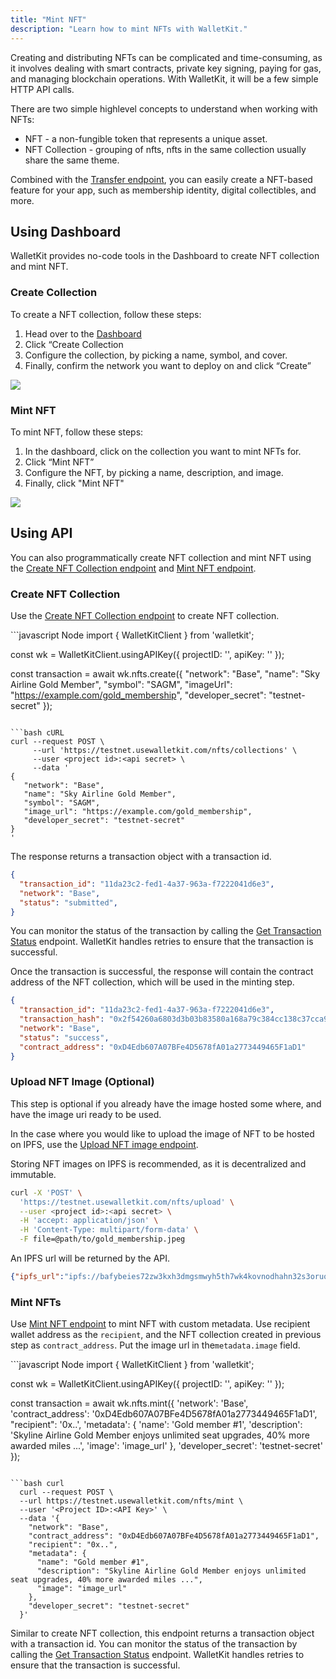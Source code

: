 ```yaml
---
title: "Mint NFT"
description: "Learn how to mint NFTs with WalletKit."
---
```


Creating and distributing NFTs can be complicated and time-consuming, as it involves dealing with smart contracts, private key signing, paying for gas, and managing blockchain operations. With WalletKit, it will be a few simple HTTP API calls.

There are two simple highlevel concepts to understand when working with NFTs:
*  NFT - a non-fungible token that represents a unique asset.
*  NFT Collection - grouping of nfts, nfts in the same collection usually share the same theme.

Combined with the [Transfer endpoint](/nfts/make-transfer), you can easily create a NFT-based feature for your app, such
as membership identity, digital collectibles, and more.



## Using Dashboard


WalletKit provides no-code tools in the Dashboard to create NFT collection and mint NFT. 

### Create Collection
To create a NFT collection, follow these steps:

1. Head over to the [Dashboard](https://app.usewalletkit.com)
2. Click “Create Collection
3. Configure the collection, by picking a name, symbol, and cover.
4. Finally, confirm the network you want to deploy on and click “Create”

![](/images/reference/create-nft-collection-dashboard.png)

### Mint NFT
To mint NFT, follow these steps:
1. In the dashboard, click on the collection you want to mint NFTs for.
2. Click “Mint NFT”
3. Configure the NFT, by picking a name, description, and image.
4. Finally, click "Mint NFT"

![](/images/reference/mint-nft-dashboard.png)


## Using API

You can also programmatically create NFT collection and mint NFT using the [Create NFT Collection endpoint](/api-reference/nfts/create-nft-collection)
and [Mint NFT endpoint](/api-reference/nfts/mint-nft).

### Create NFT Collection

Use the [Create NFT Collection endpoint](/api-reference/nfts/create-nft-collection) to create NFT collection.

<CodeGroup>
```javascript Node
import { WalletKitClient } from 'walletkit';

const wk = WalletKitClient.usingAPIKey({
  projectID: '<Project ID>',
  apiKey: '<API Key>'
});

const transaction = await wk.nfts.create({
  "network": "Base",
  "name": "Sky Airline Gold Member",
  "symbol": "SAGM",
  "imageUrl": "https://example.com/gold_membership",
  "developer_secret": "testnet-secret"
});
```

```bash cURL
curl --request POST \
     --url 'https://testnet.usewalletkit.com/nfts/collections' \
     --user <project id>:<api secret> \
     --data '
{
   "network": "Base",
   "name": "Sky Airline Gold Member",
   "symbol": "SAGM",
   "image_url": "https://example.com/gold_membership",
   "developer_secret": "testnet-secret"
}
'
```
</CodeGroup>

The response returns a transaction object with a transaction id. 
```json JSON
{
  "transaction_id": "11da23c2-fed1-4a37-963a-f7222041d6e3",
  "network": "Base",
  "status": "submitted",
}
```

You can monitor the status of the transaction by calling the
[Get Transaction Status](/api-reference/transactions/transaction-status-by-id) endpoint. WalletKit handles retries to
ensure that the transaction is successful.

Once the transaction is successful, the response will contain the contract address of the NFT collection, which will be
used in the minting step.

```json JSON
{
  "transaction_id": "11da23c2-fed1-4a37-963a-f7222041d6e3",
  "transaction_hash": "0x2f54260a6803d3b03b83580a168a79c384cc138c37cca93f76dd7c042c183457",
  "network": "Base",
  "status": "success",
  "contract_address": "0xD4Edb607A07BFe4D5678fA01a2773449465F1aD1"
}
```

### Upload NFT Image (Optional)

This step is optional if you already have the image hosted some where, and have the image uri ready to be used.

In the case where you would like to upload the image of NFT to be hosted on IPFS, use the [Upload NFT image endpoint](/api-reference/nfts/upload-nft-image).

<Tip>
Storing NFT images on IPFS is recommended, as it is decentralized and immutable.
</Tip>

```bash cURL
curl -X 'POST' \
  'https://testnet.usewalletkit.com/nfts/upload' \
  --user <project id>:<api secret> \
  -H 'accept: application/json' \
  -H 'Content-Type: multipart/form-data' \
  -F file=@path/to/gold_membership.jpeg
```

An IPFS url will be returned by the API.

```json JSON
{"ipfs_url":"ipfs://bafybeies72zw3kxh3dmgsmwyh5th7wk4kovnodhahn32s3oruorihs7qua/gold_membership.jpeg"}
```

### Mint NFTs

Use [Mint NFT endpoint](/api-reference/nfts/mint-nft) to mint NFT with custom metadata. 
Use recipient wallet address as the `recipient`, and the NFT collection created in previous step as `contract_address`. Put the image url in the`metadata.image` field.

<CodeGroup>
```javascript Node
import { WalletKitClient } from 'walletkit';

const wk = WalletKitClient.usingAPIKey({
  projectID: '<Project ID>',
  apiKey: '<API Key>'
});

const transaction = await wk.nfts.mint({
  'network': 'Base',
  'contract_address': '0xD4Edb607A07BFe4D5678fA01a2773449465F1aD1',
  "recipient": '0x..',
  'metadata': {
    'name': 'Gold member #1',
    'description': 'Skyline Airline Gold Member enjoys unlimited seat upgrades, 40% more awarded miles ...',
    'image': 'image_url'
  },
  'developer_secret': 'testnet-secret'
});
```

```bash curl
  curl --request POST \
  --url https://testnet.usewalletkit.com/nfts/mint \
  --user '<Project ID>:<API Key>' \
  --data '{
    "network": "Base",
    "contract_address": "0xD4Edb607A07BFe4D5678fA01a2773449465F1aD1",
    "recipient": "0x..",
    "metadata": {
      "name": "Gold member #1",
      "description": "Skyline Airline Gold Member enjoys unlimited seat upgrades, 40% more awarded miles ...",
      "image": "image_url"
    },
    "developer_secret": "testnet-secret"
  }'
```
</CodeGroup>

Similar to create NFT collection, this endpoint returns a transaction object with a transaction id. You can monitor the status of the transaction by calling the
[Get Transaction Status](/api-reference/transactions/transaction-status-by-id) endpoint. WalletKit handles retries to
ensure that the transaction is successful.